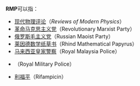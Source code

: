 '''RMP'''可以指：

* [[现代物理评论|现代物理评论]]（''Reviews of Modern Physics''）
* [[革命马克思主义党|革命马克思主义党]]（Revolutionary Marxist Party）
* [[俄罗斯毛主义党|俄罗斯毛主义党]]（Russian Maoist Party）
* [[莱因德数学纸草书|莱因德数学纸草书]]（Rhind Mathematical Papyrus）
* [[马来西亚皇家警察|马来西亚皇家警察]]（Royal Malaysia Police）
* {{tsl|en|Royal Military Police|皇家军警}}（Royal Military Police）
* [[利福平|利福平]]（Rifampicin）

{{disambig|cat=三字拉丁字母缩写消歧义}}